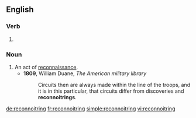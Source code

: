 ==English==

===Verb===
{{head|en|present participle}}

# {{present participle of|reconnoitre|lang=en|nocat=1}}

===Noun===
{{en-noun}}

# An act of [[reconnaissance]].
#* '''1809''', William Duane, ''The American military library''
#*: Circuits then are always made within the line of the troops, and it is in this particular, that circuits differ from discoveries and '''reconnoitrings'''.

[[de:reconnoitring]]
[[fr:reconnoitring]]
[[simple:reconnoitring]]
[[vi:reconnoitring]]